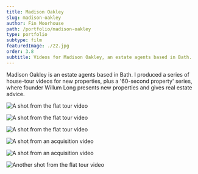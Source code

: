```yaml
---
title: Madison Oakley
slug: madison-oakley
author: Fin Moorhouse
path: /portfolio/madison-oakley
type: portfolio
subtype: film
featuredImage: ./22.jpg
order: 3.8
subtitle: Videos for Madison Oakley, an estate agents based in Bath.
---
```


Madison Oakley is an estate agents based in Bath. I produced a series of house-tour videos for new properties, plus a '60-second property' series, where founder Willum Long presents new properties and gives real estate advice.

![A shot from the flat tour video](./22.jpg)

![A shot from the flat tour video](./76.jpg)

![A shot from the flat tour video](./77.jpg)

![A shot from an acquisition video](./79.jpg)

![A shot from an acquisition video](./78.jpg)

![Another shot from the flat tour video](./23.jpg)
